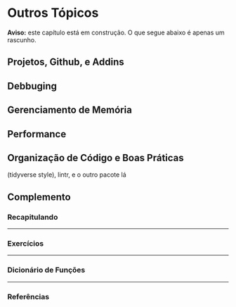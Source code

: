# Outros Tópicos {#other-topics}

**Aviso:** este capítulo está em construção. O que segue abaixo é apenas um rascunho.

## Projetos, Github, e Addins

## Debbuging

## Gerenciamento de Memória

## Performance

## Organização de Código e Boas Práticas

(tidyverse style), lintr, e o outro pacote lá



<div class="double-hrule"></div>

## Complemento {.unlisted .unnumbered}

### Recapitulando {-}


---

### Exercícios {-}


---

### Dicionário de Funções {-}


---

### Referências {-}

